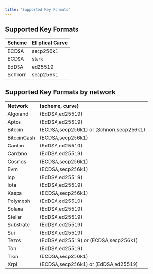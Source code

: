 ```yaml
---
title: "Supported Key Formats"
---
```


## Supported Key Formats

| Scheme  | Elliptical Curve |
| ------- | ---------------- |
| ECDSA   | secp256k1        |
| ECDSA   | stark            |
| EdDSA   | ed25519          |
| Schnorr | secp256k1        |

## Supported Key Formats by network

| Network     | (scheme, curve)                          |
| :----------- | :---------------------------------------- |
| Algorand    | (EdDSA,ed25519)                          |
| Aptos       | (EdDSA,ed25519)                          |
| Bitcoin     | (ECDSA,secp256k1) or (Schnorr,secp256k1) |
| BitcoinCash | (ECDSA,secp256k1)                        |
| Canton      | (EdDSA,ed25519)                          |
| Cardano     | (EdDSA,ed25519)                          |
| Cosmos      | (ECDSA,secp256k1)                        |
| Evm         | (ECDSA,secp256k1)                        |
| Icp         | (EdDSA,ed25519)                          |
| Iota        | (EdDSA,ed25519)                          |
| Kaspa       | (ECDSA,secp256k1)                        |
| Polymesh    | (EdDSA,ed25519)                          |
| Solana      | (EdDSA,ed25519)                          |
| Stellar     | (EdDSA,ed25519)                          |
| Substrate   | (EdDSA,ed25519)                          |
| Sui         | (EdDSA,ed25519)                          |
| Tezos       | (EdDSA,ed25519) or (ECDSA,secp256k1)     |
| Ton         | (EdDSA,ed25519)                          |
| Tron        | (ECDSA,secp256k1)                        |
| Xrpl        | (ECDSA,secp256k1) or (EdDSA,ed25519)     |
